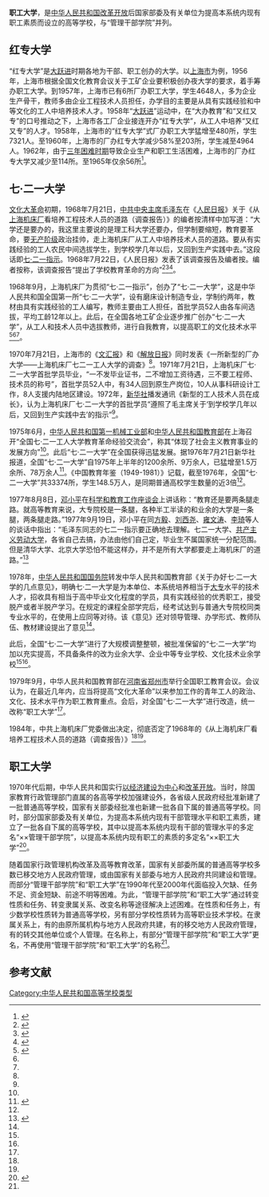 '''职工大学'''，是[[中华人民共和国|中华人民共和国]][[改革开放|改革开放]]后国家部委及有关单位为提高本系统内现有职工素质而设立的高等学校，与“管理干部学院”并列。

==红专大学==
“红专大学”是[[大跃进|大跃进]]时期各地为干部、职工创办的大学。以[[上海市|上海市]]为例，1956年，上海市根据全国文化教育会议关于工矿企业要积极创办夜大学的要求，着手筹办职工大学。到1957年，上海市已有6所厂办职工大学，学生4648人，多为企业生产骨干，教师多由企业工程技术人员担任，办学目的主要是从具有实践经验和中等文化的工人中培养技术人才。1958年“[[大跃进|大跃进]]”运动中，在“大办教育”和“又红又专”的口号推动之下，上海市各工厂企业接连开办“红专大学”，从工人中培养“又红又专”的人才。1958年，上海市的“红专大学”式厂办职工大学猛增至480所，学生7321人。至1960年，上海市的厂办红专大学减少58%至203所，学生减至4964人。1962年，由于[[三年困难时期|三年困难时期]]导致企业生产和职工生活困难，上海市的厂办红专大学又减少至114所。至1965年仅余56所<ref name=sht>{{Cite web |url = http://www.shtong.gov.cn/newsite/node2/node2245/node4471/node56291/node56302/node56304/userobject1ai42881.html |title = 上海工运志 第二十篇职工教育 第四章高等教育 第二节　职工大学 |author =  |date =  |publisher = 上海通 |language =  |accessdate = 2017-07-23 |quote =  |archive-date = 2016-03-27 |archive-url = https://web.archive.org/web/20160327113911/http://www.shtong.gov.cn/Newsite/node2/node2245/node4471/node56291/node56302/node56304/userobject1ai42881.html |dead-url = no }}</ref>。

==七·二一大学==
[[文化大革命|文化大革命]]初期，1968年7月21日，[[中共中央主席|中共中央主席]][[毛泽东|毛泽东]]在《[[人民日报|人民日报]]》关于《从[[上海机床厂|上海机床厂]]看培养工程技术人员的道路（调查报告）》的编者按清样中加写道：“大学还是要办的，我这里主要说的是理工科大学还要办，但学制要缩短，教育要革命，要[[无产阶级|无产阶级]]政治挂帅，走上海机床厂从工人中培养技术人员的道路。要从有实践经验的工人农民中间选拔学生，到学校学几年以后，又回到生产实践中去。”这段话即[[七·二一指示|七·二一指示]]。1968年7月22日，《人民日报》发表了该调查报告及编者按。编者按称，该调查报告“提出了学校教育革命的方向”<ref>{{Cite web  |url =http://cpc.people.com.cn/GB/4162/64165/67447/68000/4613640.html  |title =1968年7月21日 毛泽东对《从上海机床厂看培养工程技术人员的道路》作批示  |author =  |date =  |publisher =中国共产党新闻网  |language =  |accessdate =2017-07-23  |quote =  |archive-date =2018-02-24  |archive-url =https://web.archive.org/web/20180224232724/http://cpc.people.com.cn/GB/4162/64165/67447/68000/4613640.html  |dead-url =no  }}</ref><ref name=yjlb>{{Cite web  |url =http://news.sina.com.cn/c/2009-07-27/181118307641.shtml  |title =1968：工厂里的特殊大学  |author =  |date =2009-07-27  |publisher =新浪  |language =  |accessdate =  |quote =  |archive-date =2018-02-25  |archive-url =https://web.archive.org/web/20180225065047/http://news.sina.com.cn/c/2009-07-27/181118307641.shtml  |dead-url =no  }}</ref><ref> {{Cite book | author = 刘英杰 主编 | title =中国教育大事典（上册）  | location =  | publisher = 浙江教育出版社 | date = 2004年 | pages =  | ISBN =  | accessdate =  | url =  | language =  | quote = 创办“七·二一”大学 }} </ref>。

1968年9月，上海机床厂为贯彻“七·二一指示”，创办了“七·二一大学”，这是中华人民共和国全国第一所“七·二一大学”，设有磨床设计制造专业，学制约两年，教材由具有实践经验的工人编写，教师主要由工人担任，首批学员52人由各车间选拔，平均工龄12年以上。此后，在全国各地工矿企业逐步推广创办“七·二一大学”，从工人和技术人员中选拔教师，进行自我教育，以提高职工的文化技术水平<ref>{{Cite web  |url =http://news.hexun.com/2012-06-30/143042846.html  |title =化工厂办“七二一大学”  |author =  |date =2012-06-30  |publisher =和讯  |language =  |accessdate =  |quote =  }}{{Dead link|date=2020年5月 |bot=InternetArchiveBot |fix-attempted=yes }}</ref><ref name=sht/><ref name=yjlb/>。

1970年7月21日，上海市的《[[文汇报_(香港)|文汇报]]》和《[[解放日报|解放日报]]》同时发表《一所新型的厂办大学——上海机床厂七二一工人大学的调查》<ref name=sht/>。1971年7月21日，上海机床厂七·二一大学首批学员毕业，“一不发毕业证书，二不增加工资待遇，三不要工程师、技术员的称号”，首批学员52人中，有34人回到原生产岗位，10人从事科研设计工作，8人支援内陆地区建设。1972年，[[新华社|新华社]]播发通讯《新型的工人技术人员在成长》，认为上海机床厂七·二一大学的首批学员“遵照了毛主席关于‘到学校学几年以后，又回到生产实践中去’的指示”<ref name=sht/>。

1975年6月，[[中华人民共和国第一机械工业部|中华人民共和国第一机械工业部]]和[[中华人民共和国教育部|中华人民共和国教育部]]在上海召开“全国七·二一工人大学教育革命经验交流会”，称其“体现了社会主义教育事业的发展方向”<ref name=sht/>。此后“七·二一大学”在全国获得迅猛发展。据1976年7月21日新华社报道，全国“七·二一大学”自1975年上半年的1200余所、9万余人，已猛增至1.5万余所、78万余人<ref name=gsm>{{Cite web |url = http://www.wyzxwk.com/Article/lishi/2015/04/341164.html |title = 郭松民：“七二一工人大学”的原则是永存的 |author =  |date = 2015-04-01 |publisher = 乌有之乡 |language =  |accessdate =  |quote =  |archive-date = 2019-02-14 |archive-url = https://web.archive.org/web/20190214003401/http://www.wyzxwk.com/Article/lishi/2015/04/341164.html |dead-url = no }}</ref>。《中国教育年鉴（1949-1981）》记载，截至1976年，全国“七·二一大学”共33374所，学生148.5万人，是同期普通高校学生数量的近3倍<ref name=yjlb/>。

1977年8月8日，[[邓小平|邓小平]]在[[科学和教育工作座谈会|科学和教育工作座谈会]]上讲话称：“教育还是要两条腿走路。就高等教育来说，大专院校是一条腿，各种半工半读的和业余的大学是一条腿，两条腿走路。”1977年9月19日，邓小平在同[[方毅|方毅]]、[[刘西尧|刘西尧]]、[[雍文涛|雍文涛]]、[[李琦_(磁县)|李琦]]等人的谈话中指出：“毛泽东同志的七二一指示要正确地去理解。七二一大学、[[江西农业大学|共产主义劳动大学]]，各省自己去搞，办法由他们自己定，毕业生不属国家统一分配范围。但是清华大学、北京大学恐怕不能这样办，并不是所有大学都要走上海机床厂的道路。”<ref>{{Cite web |url = http://www.ce.cn/xwzx/gnsz/szyw/200708/23/t20070823_12646522_1.shtml |title = 珍闻:1977年邓小平关于恢复高考的讲话和批示选载 |author =  |date = 2007-08-23 |publisher = 中国经济网 |language =  |accessdate =  |quote =  |archive-date = 2019-02-18 |archive-url = https://web.archive.org/web/20190218164357/http://www.ce.cn/xwzx/gnsz/szyw/200708/23/t20070823_12646522_1.shtml |dead-url = no }}</ref>

1978年，[[中华人民共和国国务院|中华人民共和国国务院]]转发中华人民共和国教育部《关于办好七·二一大学的几点意见》，明确七·二一大学是为本单位、本系统培养相当于[[大专|大专]]水平的技术人才，招收具有相当于高中毕业文化程度的学员，具有实践经验的优秀职工，接受脱产或者半脱产学习。在规定的课程全部学完后，经考试达到与普通大专院校同类专业水平的，在使用上应同等对待。该《意见》还对领导管理、办学形式、教师队伍、教材建设提出了意见<ref name=yjlb/>。

此后，全国“七·二一大学”进行了大规模调整整顿，被批准保留的“七·二一大学”均加以充实提高，不具备条件的改为业余大学、企业中等专业学校、文化技术业余学校<ref name=gsm/><ref name=yjlb/>。

1979年9月，中华人民共和国教育部在[[河南省|河南省]][[郑州市|郑州市]]举行全国职工教育会议。会议认为，在最近几年内，应当将提高“文化大革命”以来参加工作的青年工人的政治、文化、技术水平作为职工教育重点。会后，对全国“七·二一大学”进行改造，统一改称“职工大学”<ref name=gsm/>。

1984年，中共上海机床厂党委做出决定，彻底否定了1968年的《从上海机床厂看培养工程技术人员的道路（调查报告）》<ref name=gsm/><ref name=yjlb/>。

==职工大学==
1970年代后期，中华人民共和国实行[[以经济建设为中心|以经济建设为中心]]和[[改革开放|改革开放]]。当时，除国家教育行政管理部门直属的各高等学校加强建设外，各省级人民政府经批准新建了一批普通高等学校，国家有关部委经批准也新建一批各自下属的普通高等学校。同时，部分国家部委及有关单位，为提高本系统内现有干部管理水平和职工素质，建立了一批各自下属的高等学校，其中以提高本系统内现有干部的管理水平的多定名“××管理干部学院”，以提高本系统内现有职工的素质的多定名“××职工大学”<ref name=chongfen>{{Cite web |url = http://news.sohu.com/20051110/n227453124.shtml |title = 充分挖掘利用高等教育资源 |author =  |date = 2005-11-10 |publisher =搜狐  |language =  |accessdate =  |quote =  }}</ref>。

随着国家行政管理机构改革及高等教育改革，国家有关部委所属的普通高等学校多数已移交地方人民政府管理，或由国家有关部委与地方人民政府共同建设和管理。而部分“管理干部学院”和“职工大学”在1990年代至2000年代面临投入欠缺、任务不足、资金短缺、前途不明等困难。为此，“管理干部学院”和“职工大学”通过转变性质和任务、转变隶属关系、改变名称等途径解决上述困难。在性质和任务上，有少数学校性质转为普通高等学校，另有部分学校性质转为高等职业技术学校。在隶属关系上，有的由原所属机构与地方人民政府共建，有的移交地方人民政府管理，有的转交其他单位或个人管理。在名称上，有部分“管理干部学院”和“职工大学”更名，不再使用“管理干部学院”和“职工大学”的名称<ref name=chongfen/>。

== 参考文献 ==
{{Reflist}}

[[Category:中华人民共和国高等学校类型|Category:中华人民共和国高等学校类型]]